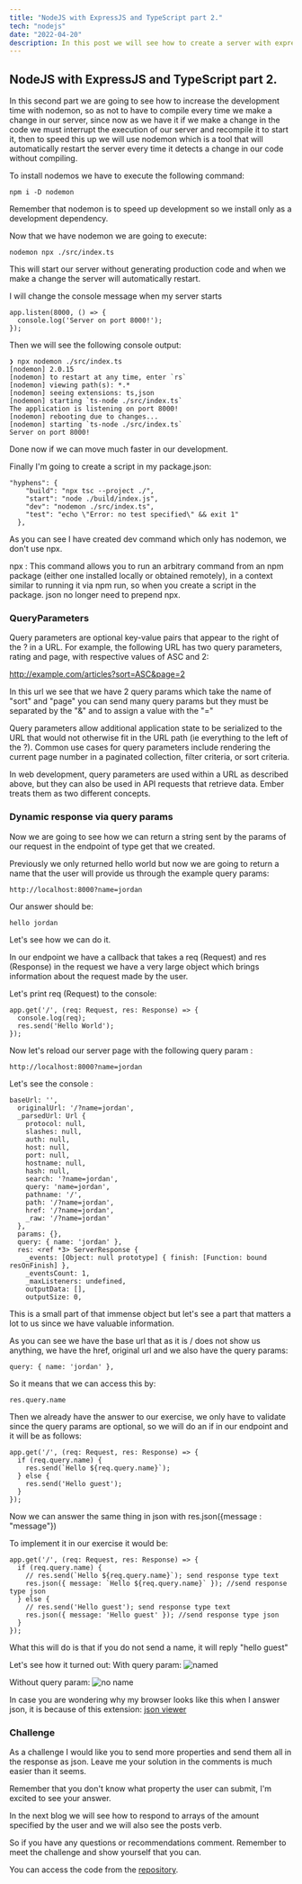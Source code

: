 ```yaml
---
title: "NodeJS with ExpressJS and TypeScript part 2."
tech: "nodejs"
date: "2022-04-20"
description: In this post we will see how to create a server with expressJS and typescript from scratch, this post will be divided into several parts to make it understandable and explain each thing thoroughly. Develop with nodemon, query params and request and one challenge of code.
---
```


## NodeJS with ExpressJS and TypeScript part 2.

In this second part we are going to see how to increase the development time with nodemon, so as not to have to compile every time we make a change in our server, since now as we have it if we make a change in the code we must interrupt the execution of our server and recompile it to start it, then to speed this up we will use nodemon which is a tool that will automatically restart the server every time it detects a change in our code without compiling.

To install nodemos we have to execute the following command:

```
npm i -D nodemon
```

Remember that nodemon is to speed up development so we install only as a development dependency.

Now that we have nodemon we are going to execute:

```
nodemon npx ./src/index.ts
```

This will start our server without generating production code and when we make a change the server will automatically restart.

I will change the console message when my server starts

```
app.listen(8000, () => {
  console.log('Server on port 8000!');
});
```

Then we will see the following console output:

```
❯ npx nodemon ./src/index.ts
[nodemon] 2.0.15
[nodemon] to restart at any time, enter `rs`
[nodemon] viewing path(s): *.*
[nodemon] seeing extensions: ts,json
[nodemon] starting `ts-node ./src/index.ts`
The application is listening on port 8000!
[nodemon] rebooting due to changes...
[nodemon] starting `ts-node ./src/index.ts`
Server on port 8000!
```

Done now if we can move much faster in our development.

Finally I'm going to create a script in my package.json:

```
"hyphens": {
    "build": "npx tsc --project ./",
    "start": "node ./build/index.js",
    "dev": "nodemon ./src/index.ts",
    "test": "echo \"Error: no test specified\" && exit 1"
  },
```

As you can see I have created dev command which only has nodemon, we don't use npx.

npx : This command allows you to run an arbitrary command from an npm package (either one installed locally or obtained remotely), in a context similar to running it via npm run, so when you create a script in the package. json no longer need to prepend npx.

### QueryParameters

Query parameters are optional key-value pairs that appear to the right of the ? in a URL. For example, the following URL has two query parameters, rating and page, with respective values ​​​​of ASC and 2:

http://example.com/articles?sort=ASC&page=2

In this url we see that we have 2 query params which take the name of "sort" and "page" you can send many query params but they must be separated by the "&" and to assign a value with the "="

Query parameters allow additional application state to be serialized to the URL that would not otherwise fit in the URL path (ie everything to the left of the ?). Common use cases for query parameters include rendering the current page number in a paginated collection, filter criteria, or sort criteria.

In web development, query parameters are used within a URL as described above, but they can also be used in API requests that retrieve data. Ember treats them as two different concepts.

### Dynamic response via query params

Now we are going to see how we can return a string sent by the params of our request in the endpoint of type get that we created.

Previously we only returned hello world but now we are going to return a name that the user will provide us through the example query params:

```
http://localhost:8000?name=jordan
```

Our answer should be:

```
hello jordan
```

Let's see how we can do it.

In our endpoint we have a callback that takes a req (Request) and res (Response) in the request we have a very large object which brings information about the request made by the user.

Let's print req (Request) to the console:

```
app.get('/', (req: Request, res: Response) => {
  console.log(req);
  res.send('Hello World');
});
```

Now let's reload our server page with the following query param :

```
http://localhost:8000?name=jordan
```

Let's see the console :

```
baseUrl: '',
  originalUrl: '/?name=jordan',
  _parsedUrl: Url {
    protocol: null,
    slashes: null,
    auth: null,
    host: null,
    port: null,
    hostname: null,
    hash: null,
    search: '?name=jordan',
    query: 'name=jordan',
    pathname: '/',
    path: '/?name=jordan',
    href: '/?name=jordan',
    _raw: '/?name=jordan'
  },
  params: {},
  query: { name: 'jordan' },
  res: <ref *3> ServerResponse {
    _events: [Object: null prototype] { finish: [Function: bound resOnFinish] },
    _eventsCount: 1,
    _maxListeners: undefined,
    outputData: [],
    outputSize: 0,
```

This is a small part of that immense object but let's see a part that matters a lot to us since we have valuable information.

As you can see we have the base url that as it is / does not show us anything, we have the href, original url and we also have the query params:

```
query: { name: 'jordan' },
```

So it means that we can access this by:

```
res.query.name
```

Then we already have the answer to our exercise, we only have to validate since the query params are optional, so we will do an if in our endpoint and it will be as follows:

```
app.get('/', (req: Request, res: Response) => {
  if (req.query.name) {
    res.send(`Hello ${req.query.name}`);
  } else {
    res.send('Hello guest');
  }
});
```

Now we can answer the same thing in json with res.json({message : "message"})

To implement it in our exercise it would be:

```
app.get('/', (req: Request, res: Response) => {
  if (req.query.name) {
    // res.send(`Hello ${req.query.name}`); send response type text
    res.json({ message: `Hello ${req.query.name}` }); //send response type json
  } else {
    // res.send('Hello guest'); send response type text
    res.json({ message: 'Hello guest' }); //send response type json
  }
});
```

What this will do is that if you do not send a name, it will reply "hello guest"

Let's see how it turned out:
With query param:
![named ](https://res.cloudinary.com/dwhdaxdf6/image/upload/v1650515333/Screen_Shot_2022-04-20_at_23.28.37_jvshhn.png)

Without query param:
![no name](https://res.cloudinary.com/dwhdaxdf6/image/upload/v1650515366/Screen_Shot_2022-04-20_at_23.29.14_jqvvmq.png)

In case you are wondering why my browser looks like this when I answer json, it is because of this extension: [json viewer](https://chrome.google.com/webstore/detail/json-viewer/gbmdgpbipfallnflgajpaliibnhdgobh/related?hl=es)

### Challenge

As a challenge I would like you to send more properties and send them all in the response as json. Leave me your solution in the comments is much easier than it seems.

Remember that you don't know what property the user can submit, I'm excited to see your answer.

In the next blog we will see how to respond to arrays of the amount specified by the user and we will also see the posts verb.

So if you have any questions or recommendations comment. Remember to meet the challenge and show yourself that you can.

You can access the code from the [repository](https://github.com/jordanrjdev/express-typescript).
